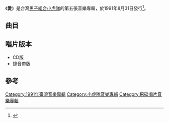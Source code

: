 {{Infobox Album
| Name           = 愛
| Type           = 專輯
| Artist         = [[小虎隊_(台灣)|小虎隊]]
| Released       = 1991年8月31日
| Recorded       = 1991年
| Genre          = [[國語流行音樂|國語流行音樂]]
| Length         = 49:28
| Label          = [[飛碟唱片|飛碟唱片]]
| Producer       = 
| Reviews        = 
| Chart position =  
| Certification  = 
| Last album     = [[星星的約會|星星的約會]]<br/>（1990年）
| This album     = '''愛''' <br /> （1991年）
| Next album     = [[再見_(小虎隊專輯)|再見]]<br/>（1991年）
| Misc           = 
}}

《'''愛'''》是台灣[[男子組合|男子組合]][[小虎隊_(台灣)|小虎隊]]的第五張音樂專輯，於1991年8月31日發行<ref>{{Cite book|title=流行音乐教育系列丛书 中国流行音乐简史|last=尤静波著|first=|publisher=上海：上海音乐出版社|year=2015.09|isbn=978-7-5523-0844-0|location=|pages=309}}</ref>。

==曲目==
{{tracklist
| headline     = 
| total_length = 49:28
| title_width  = 16%
| all_producer = [[李子恆|李子恆]]

| title1         = 蝴蝶飛呀
| music1         = [[李子恆|李子恆]]
| lyrics1        = 李子恆
| arranger1      = [[何國杰|何國杰]]
| producer1      = 
| longnote1      = 第一主打歌
| length1        = 4:31

| title2         = 天天想我 
| music2         = 李子恆 
| lyrics2        = 李子恆 
| arranger2      = 何國杰
| producer2      =
| longnote2      = 第三主打歌
| length2        = 4:11

| title3         = 從今天起 
| music3         = [[王傑_(歌手)|王傑]]
| lyrics3        = [[蔣東良|蔣東良]]
| arranger3      = [[Iskandar_Ismail|Iskandar Ismail]]
| producer3      = 
| note3          = [[蘇有朋|蘇有朋]]獨唱
| longnote3      = 
| length3        = 4:41

| title4         = 讓愛跟著青春走
| music4         = [[宋文善|宋文善]]
| lyrics4        = 宋文善
| arranger4      = 何國杰
| producer4      = 
| note4          = [[陳志朋|陳志朋]]獨唱
| longnote4      = 粵語版本為[[何婉盈|何婉盈]]《暗戀他》
| length4        = 5:10

| title5         = 是我傷了你的心 
| music5         = Iskandar Ismail
| lyrics5        = 蔣東良
| arranger5      = Iskandar Ismail
| producer5      = 
| note5          = [[吳奇隆|吳奇隆]]獨唱
| longnote5      = 
| length5        = 3:00 

| title6         = 愛
| music6         = [[陳大力|陳大力]]
| lyrics6        = 陳大力<br>李子恆
| arranger6      = 何國杰
| producer6      = 
| longnote6      = 第二主打歌<br/>粵語版本為[[許廷鏗|許廷鏗]]、[[胡鴻鈞|胡鴻鈞]]與[[鄭俊弘|鄭俊弘]]合唱的《天空這麼美》
| length6        = 4:26

| title7         = 為夢想找一個家  
| music7         = [[陳耀川|陳耀川]]
| lyrics7        = [[劉虞瑞|劉虞瑞]]
| arranger7      = 何國杰
| producer7      = 
| longnote7      = 
| length7        = 3:56
 
| title8         = 我愛你到永遠 
| music8         = Iskandar Ismail
| lyrics8        = [[張方露|張方露]]
| arranger8      = Iskandar Ismail
| producer8      = 
| note8          = 吳奇隆獨唱
| longnote8      = 
| length8        = 4:46

| title9         = 青春狂想曲 
| music9         = 陳耀川
| lyrics9        = 丁曉雯 
| arranger9      = Iskandar Ismail 
| producer9      = 
| note9          = 陳志朋獨唱
| longnote9      = 
| length9        =  4:16

| title10        = 屬於我屬於你 
| music10        = [[徐嘉良|徐嘉良]]
| lyrics10       = [[陳自為|陳自為]]<br>李子恆 
| arranger10     = Iskandar Ismail 
| producer10     = 
| note10         = 蘇有朋獨唱
| longnote10     = 
| length10       = 4:31

| title11        = 蝴蝶飛呀
| music11        = 李子恆
| lyrics11       = 
| arranger11     = 何國杰
| producer11     = 
| note11         = 伴奏曲
| longnote11     = 
| length11       = 5:05 
}}

== 唱片版本 ==
*CD版
*錄音帶版

==參考==
{{reflist}}

{{小虎隊 (台灣)}}

[[Category:1991年臺灣音樂專輯|Category:1991年臺灣音樂專輯]]
[[Category:小虎隊音樂專輯|Category:小虎隊音樂專輯]]
[[Category:飛碟唱片音樂專輯|Category:飛碟唱片音樂專輯]]